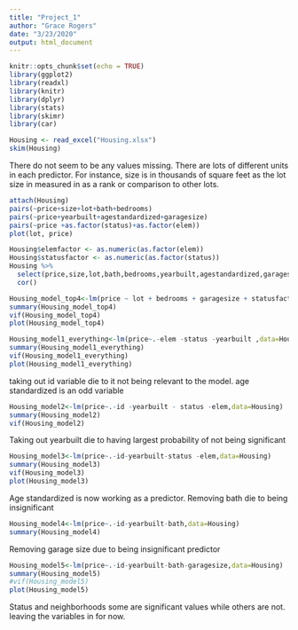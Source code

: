 ```yaml
---
title: "Project_1"
author: "Grace Rogers"
date: "3/23/2020"
output: html_document
---
```


```r
knitr::opts_chunk$set(echo = TRUE)
library(ggplot2)
library(readxl)
library(knitr)
library(dplyr)
library(stats)
library(skimr)
library(car)
```

```r
Housing <- read_excel("Housing.xlsx")
skim(Housing)
```
There do not seem to be any values missing. There are lots of different units in each predictor. For instance, size is in thousands of square feet as the lot size in measured in as a rank or comparison to other lots.
```r
attach(Housing)
pairs(~price+size+lot+bath+bedrooms)
pairs(~price+yearbuilt+agestandardized+garagesize)
pairs(~price +as.factor(status)+as.factor(elem))
plot(lot, price)
```


```r
Housing$elemfactor <- as.numeric(as.factor(elem))
Housing$statusfactor <- as.numeric(as.factor(status))
Housing %>%
  select(price,size,lot,bath,bedrooms,yearbuilt,agestandardized,garagesize, elemfactor, statusfactor) %>%
  cor()


```
```r
Housing_model_top4<-lm(price ~ lot + bedrooms + garagesize + statusfactor + size + bath, data=Housing)
summary(Housing_model_top4)
vif(Housing_model_top4)
plot(Housing_model_top4)
```


```r
Housing_model1_everything<-lm(price~.-elem -status -yearbuilt ,data=Housing)
summary(Housing_model1_everything)
vif(Housing_model1_everything)
plot(Housing_model1_everything)
```
taking out id variable die to it not being relevant to the model.  age standardized is an odd variable


```r
Housing_model2<-lm(price~.-id -yearbuilt - status -elem,data=Housing)
summary(Housing_model2)
vif(Housing_model2)
```
Taking out yearbuilt die to having largest probability of not being significant
```r
Housing_model3<-lm(price~.-id-yearbuilt-status -elem,data=Housing)
summary(Housing_model3)
vif(Housing_model3)
plot(Housing_model3)
```
Age standardized is now working as a predictor. Removing bath die to being insignificant
```r
Housing_model4<-lm(price~.-id-yearbuilt-bath,data=Housing)
summary(Housing_model4)
```

Removing garage size due to being insignificant predictor
```r
Housing_model5<-lm(price~.-id-yearbuilt-bath-garagesize,data=Housing)
summary(Housing_model5)
#vif(Housing_model5)
plot(Housing_model5)
```
Status and neighborhoods some are significant values while others are not. leaving the variables in for now.




